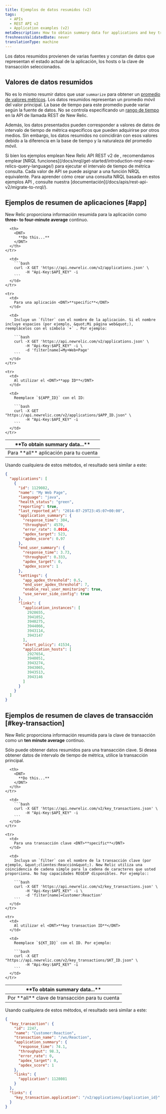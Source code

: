 ```yaml
---
title: Ejemplos de datos resumidos (v2)
tags:
  - APIs
  - REST API v2
  - Application examples (v2)
metaDescription: How to obtain summary data for applications and key transactions by using New Relic's REST API v2.
freshnessValidatedDate: never
translationType: machine
---
```


Los datos resumidos provienen de varias fuentes y constan de datos que representan el estado actual de la aplicación, los hosts o la clave de transacción seleccionados.

## Valores de datos resumidos

No es lo mismo resumir datos que usar `summarize` para obtener un [promedio de valores métricos](/docs/apm/apis/requirements/calculating-average-metric-values-summarize). Los datos resumidos representan un promedio móvil del valor principal. La base de tiempo para este promedio puede variar según la fuente de datos. No se controla especificando un [rango de tiempo](/docs/apm/apis/api-v2-examples/specifying-time-range-api-v2) en la API de llamada REST de New Relic.

Además, los datos presentados pueden corresponder a valores de datos de intervalo de tiempo de métrica específicos que pueden adquirirse por otros medios. Sin embargo, los datos resumidos no coincidirán con esos valores debido a la diferencia en la base de tiempo y la naturaleza del promedio móvil.

<Callout variant="important">
  Si bien los ejemplos emplean New Relic API REST v2 de , recomendamos emplear [NRQL funciones](/docs/nrql/get-started/introduction-nrql-new-relics-query-language/) para ejecutar el intervalo de tiempo de métrica consulta. Cada valor de API se puede asignar a una función NRQL equivalente. Para aprender cómo crear una consulta NRQL basada en estos ejemplos API , consulte nuestra [documentación](/docs/apis/rest-api-v2/migrate-to-nrql/).
</Callout>

## Ejemplos de resumen de aplicaciones [#app]

New Relic proporciona información resumida para la aplicación como <DNT>**three- to four-minute average**</DNT> continuo.

<table>
  <thead>
    <tr>
      <th width={200}>
        <DNT>
          **To obtain summary data...**
        </DNT>
      </th>

      <th>
        <DNT>
          **Do this...**
        </DNT>
      </th>
    </tr>
  </thead>

  <tbody>
    <tr>
      <td>
        Para <DNT>**all**</DNT> aplicación para tu cuenta
      </td>

      <td>
        ```bash
        curl -X GET 'https://api.newrelic.com/v2/applications.json' \
             -H "Api-Key:$API_KEY" -i
        ```
      </td>
    </tr>

    <tr>
      <td>
        Para una aplicación <DNT>**specific**</DNT>
      </td>

      <td>
        Incluye un `filter` con el nombre de la aplicación. Si el nombre incluye espacios (por ejemplo, &quot;Mi página web&quot;), reemplácelos con el símbolo `+` . Por ejemplo:

        ```bash
        curl -X GET 'https://api.newrelic.com/v2/applications.json' \
             -H "Api-Key:$API_KEY" -i \
             -d 'filter[name]=My+Web+Page'
        ```
      </td>
    </tr>

    <tr>
      <td>
        Al utilizar el <DNT>**app ID**</DNT>
      </td>

      <td>
        Reemplace `${APP_ID}` con el ID:

        ```bash
        curl -X GET "https://api.newrelic.com/v2/applications/$APP_ID.json" \
             -H "Api-Key:$API_KEY" -i
        ```
      </td>
    </tr>
  </tbody>
</table>

Usando cualquiera de estos métodos, el resultado será similar a este:

```json
{
  "applications": [
    {
      "id": 1129082,
      "name": "My Web Page",
      "language": "java",
      "health_status": "green",
      "reporting": true,
      "last_reported_at": "2014-07-29T23:45:07+00:00",
      "application_summary": {
        "response_time": 304,
        "throughput": 4570,
        "error_rate": 0.0016,
        "apdex_target": 523,
        "apdex_score": 0.97
      },
      "end_user_summary": {
        "response_time": 3.73,
        "throughput": 0.333,
        "apdex_target": 0,
        "apdex_score": 1
      },
      "settings": {
        "app_apdex_threshold": 0.5,
        "end_user_apdex_threshold": 7,
        "enable_real_user_monitoring": true,
        "use_server_side_config": true
      },
      "links": {
        "application_instances": [
          2928655,
          3941052,
          3940275,
          3944066,
          3943114,
          3943147
        ],
        "alert_policy": 41534,
        "application_hosts": [
          2927654,
          3940051,
          3943274,
          3943065,
          3943513,
          3943146
        ]
      }
    }
  ]
}
```

## Ejemplos de resumen de claves de transacción [#key-transaction]

New Relic proporciona información resumida para la clave de transacción como un <DNT>**ten minute average**</DNT> continuo.

<Callout variant="important">
  Sólo puede obtener datos resumidos para una transacción clave. Si desea obtener datos de intervalo de tiempo de métrica, utilice la transacción principal.
</Callout>

<table>
  <thead>
    <tr>
      <th width={200}>
        <DNT>
          **To obtain summary data...**
        </DNT>
      </th>

      <th>
        <DNT>
          **Do this...**
        </DNT>
      </th>
    </tr>
  </thead>

  <tbody>
    <tr>
      <td>
        Por <DNT>**all**</DNT> clave de transacción para tu cuenta
      </td>

      <td>
        ```bash
        curl -X GET 'https://api.newrelic.com/v2/key_transactions.json' \
             -H "Api-Key:$API_KEY" -i
        ```
      </td>
    </tr>

    <tr>
      <td>
        Para una transacción clave <DNT>**specific**</DNT>
      </td>

      <td>
        Incluya un `filter` con el nombre de la transacción clave (por ejemplo, &quot;clientes:Reacción&quot;). New Relic utiliza una coincidencia de cadena simple para la cadena de caracteres que usted proporciona. No hay capacidades REGEXP disponibles. Por ejemplo::

        ```bash
        curl -X GET 'https://api.newrelic.com/v2/key_transactions.json' \
             -H "Api-Key:$API_KEY" -i \
             -d 'filter[name]=Customer:Reaction'
        ```
      </td>
    </tr>

    <tr>
      <td>
        Al utilizar el <DNT>**key transaction ID**</DNT>
      </td>

      <td>
        Reemplace `${KT_ID}` con el ID. Por ejemplo:

        ```bash
        curl -X GET "https://api.newrelic.com/v2/key_transactions/$KT_ID.json" \
             -H "Api-Key:$API_KEY" -i
        ```
      </td>
    </tr>
  </tbody>
</table>

Usando cualquiera de estos métodos, el resultado será similar a este:

```json
{
  "key_transaction": {
    "id": 2247,
    "name": "Customer:Reaction",
    "transaction_name": "/ws/Reaction",
    "application_summary": {
      "response_time": 74.1,
      "throughput": 98.3,
      "error_rate": 0,
      "apdex_target": 0,
      "apdex_score": 1
    },
    "links": {
      "application": 1128081
    }
  },
  "links": {
    "key_transaction.application": "/v2/applications/{application_id}"
  }
}
```